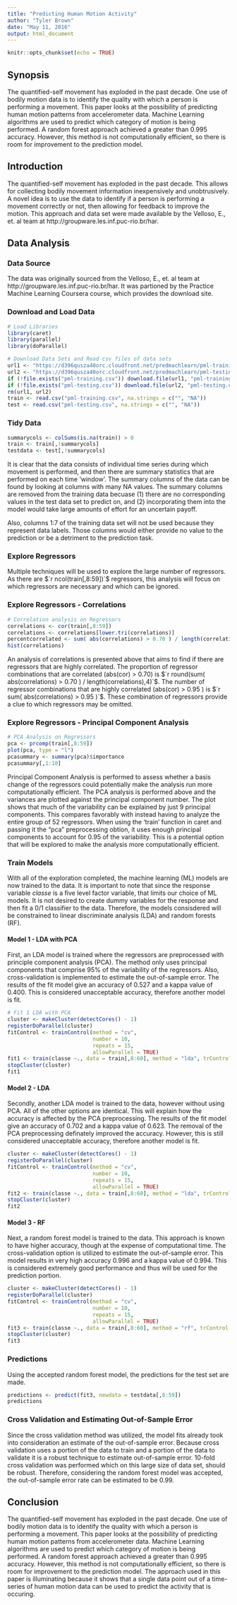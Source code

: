 ---
title: "Predicting Human Motion Activity"
author: "Tyler Brown"
date: "May 11, 2016"
output: html_document
---

```{r setup, include=FALSE}
knitr::opts_chunk$set(echo = TRUE)
```

## Synopsis

The quantified-self movement has exploded in the past decade. One use of bodily motion data is to identify the quality with which a person is performing a movement. This paper looks at the possibility of predicting human motion patterns from accelerometer data. Machine Learning algorithms are used to predict which category of motion is being performed. A random forest approach achieved a greater than 0.995 accuracy. However, this method is not computationally efficient, so there is room for improvement to the prediction model.

## Introduction

The quantified-self movement has exploded in the past decade. This allows for collecting bodily movement information inexpensively and unobtrusively. A novel idea is to use the data to identify if a person is performing a movement correctly or not, then allowing for feedback to improve the motion. This approach and data set were made available by the Velloso, E., et. al team at http://groupware.les.inf.puc-rio.br/har.

## Data Analysis

### Data Source

The data was originally sourced from the Velloso, E., et. al team at http://groupware.les.inf.puc-rio.br/har. It was partioned by the Practice Machine Learning Coursera course, which provides the download site.

### Download and Load Data

```{r, message=FALSE, warning=FALSE}
# Load Libraries
library(caret)
library(parallel)
library(doParallel)
```


```{r}
# Download Data Sets and Read csv files of data sets
url1 <- "https://d396qusza40orc.cloudfront.net/predmachlearn/pml-training.csv"
url2 <- "https://d396qusza40orc.cloudfront.net/predmachlearn/pml-testing.csv"
if (!file.exists("pml-training.csv")) download.file(url1, "pml-training.csv", mode = "wb")
if (!file.exists("pml-testing.csv")) download.file(url2, "pml-testing.csv", mode = "wb")
rm(url1, url2)
train <- read.csv("pml-training.csv", na.strings = c("", "NA"))
test <- read.csv("pml-testing.csv", na.strings = c("", "NA"))
```

### Tidy Data

```{r}
summarycols <- colSums(is.na(train)) > 0
train <- train[,!summarycols]
testdata <- test[,!summarycols]
```

It is clear that the data consists of individual time series during which movement is performed, and then there are summary statistics that are performed on each time 'window'. The summary columns of the data can be found by looking at columns with many NA values. The summary columns are removed from the training data becuase (1) there are no corresponding values in the test data set to predict on, and (2) incorporating them into the model would take large amounts of effort for an uncertain payoff.

Also, columns 1:7 of the training data set will not be used because they represent data labels. Those columns would either provide no value to the prediction or be a detriment to the prediction task.


### Explore Regressors

Multiple techniques will be used to explore the large number of regressors. As there are $`r ncol(train[,8:59])`$ regressors, this analysis will focus on which regressors are necessary and which can be ignored.

### Explore Regressors - Correlations

```{r}
# Correlation analysis on Regressors
correlations <- cor(train[,8:59])
correlations <- correlations[lower.tri(correlations)]
percentcorrelated <- sum( abs(correlations) > 0.70 ) / length(correlations)
hist(correlations)
```

An analysis of correlations is presented above that aims to find if there are regressors that are highly correlated. The proportion of regressor combinations that are correlated (abs(cor) > 0.70) is $`r round(sum( abs(correlations) > 0.70 ) / length(correlations),4)`$. The number of regressor combinations that are highly correlated (abs(cor) > 0.95 ) is $`r sum( abs(correlations) > 0.95 )`$. These combination of regressors provide a clue to which regressors may be omitted.

### Explore Regressors - Principal Component Analysis

```{r}
# PCA Analysis on Regressors
pca <- prcomp(train[,8:59])
plot(pca, type = "l")
pcasummary <- summary(pca)$importance
pcasummary[,1:10]
```

Principal Component Analysis is performed to assess whether a basis change of the regressors could potentially make the analysis run more computationally efficient. The PCA analysis is performed above and the variances are plotted against the principal component number. The plot shows that much of the variability can be explained by just 9 principal components. This compares favorably with instead having to analyze the entire group of 52 regressors. When using the 'train' function in caret and passing it the "pca" preprocessing obtion, it uses enough principal components to account for 0.95 of the variability. This is a potential option that will be explored to make the analysis more computationally efficient.

### Train Models

With all of the exploration completed, the machine learning (ML) models are now trained to the data. It is important to note that since the response variable $classe$ is a five level factor variable, that limits our choice of ML models. It is not desired to create dummy variables for the response and then fit a 0/1 classifier to the data. Therefore, the models consisdered will be constrained to linear discriminate analysis (LDA) and random forests (RF).

#### Model 1 - LDA with PCA

First, an LDA model is trained where the regressors are preprocessed with principle component analysis (PCA). The method only uses principal components that comprise 95% of the variability of the regressors. Also, cross-validation is implemented to estimate the out-of-sample error. The results of the fit model give an accuracy of 0.527 and a kappa value of 0.400. This is considered unacceptable accuracy, therefore another model is fit.

```{r, message=FALSE, warning=FALSE, cache=TRUE}
# Fit 1 LDA with PCA
cluster <- makeCluster(detectCores() - 1)
registerDoParallel(cluster)
fitControl <- trainControl(method = "cv",
                           number = 10,
                           repeats = 15,
                           allowParallel = TRUE)
fit1 <- train(classe ~., data = train[,8:60], method = "lda", trControl = fitControl, preProcess = "pca")
stopCluster(cluster)
fit1
```


#### Model 2 - LDA

Secondly, another LDA model is trained to the data, however without using PCA. All of the other options are identical. This will explain how the accuracy is affected by the PCA preprocessing. The results of the fit model give an accuracy of 0.702 and a kappa value of 0.623. The removal of the PCA preprocessing definately improved the accuracy. However, this is still considered unacceptable accuracy, therefore another model is fit.

```{r, cache=TRUE}
cluster <- makeCluster(detectCores() - 1)
registerDoParallel(cluster)
fitControl <- trainControl(method = "cv",
                           number = 10,
                           repeats = 15,
                           allowParallel = TRUE)
fit2 <- train(classe ~., data = train[,8:60], method = "lda", trControl = fitControl)
stopCluster(cluster)
fit2
```


#### Model 3 - RF

Next, a random forest model is trained to the data. This approach is known to have higher accuracy, though at the expense of computational time. The cross-validation option is utilized to estimate the out-of-sample error. This model results in very high accuracy 0.996 and a kappa value of 0.994. This is considered extremely good performance and thus will be used for the prediction portion.

```{r, message=FALSE, warning=FALSE, cache=TRUE}
cluster <- makeCluster(detectCores() - 1)
registerDoParallel(cluster)
fitControl <- trainControl(method = "cv",
                           number = 10,
                           repeats = 15,
                           allowParallel = TRUE)
fit3 <- train(classe ~., data = train[,8:60], method = "rf", trControl = fitControl)
stopCluster(cluster)
fit3
```


### Predictions

Using the accepted random forest model, the predictions for the test set are made.

```{r}
predictions <- predict(fit3, newdata = testdata[,8:59])
predictions
```

### Cross Validation and Estimating Out-of-Sample Error

Since the cross validation method was utilized, the model fits already took into consideration an estimate of the out-of-sample error. Because cross validation uses a portion of the data to train and a portion of the data to validate it is a robust technique to estimate out-of-sample error. 10-fold cross validation was performed which on this large size of data set, should be robust. Therefore, considering the random forest model was accepted, the out-of-sample error rate can be estimated to be 0.99.

## Conclusion

The quantified-self movement has exploded in the past decade. One use of bodily motion data is to identify the quality with which a person is performing a movement. This paper looks at the possibility of predicting human motion patterns from accelerometer data. Machine Learning algorithms are used to predict which category of motion is being performed. A random forest approach achieved a greater than 0.995 accuracy. However, this method is not computationally efficient, so there is room for improvement to the prediction model. The approach used in this paper is illuminating because it shows that a single data point out of a time-series of human motion data can be used to predict the activity that is occuring.
